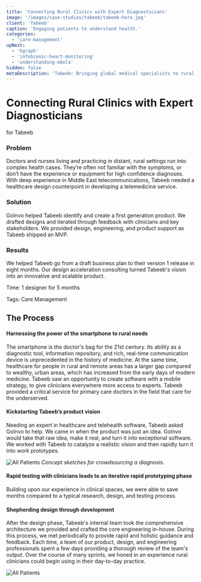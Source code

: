 ```yaml
---
title: 'Connecting Rural Clinics with Expert Diagnosticians'
image: '/images/case-studies/tabeeb/tabeeb-hero.jpg'
client: 'Tabeeb'
caption: 'Engaging patients to understand health.'
categories:
  - 'care-management'
upNext:
  - 'hgraph'
  - 'infobionic-heart-monitoring'
  - 'understanding-ebola'
hidden: false
metaDescription: 'Tabeeb: Bringing global medical specialists to rural communities with the flick of a finger.'
---
```



# Connecting Rural Clinics with Expert Diagnosticians

for Tabeeb

### Problem

Doctors and nurses living and practicing in distant, rural settings run into complex health cases. They’re often not familiar with the symptoms, or don’t have the experience or equipment for high confidence diagnoses. With deep experience in Middle East telecommunications, Tabeeb needed a healthcare design counterpoint in developing a telemedicine service.

### Solution

GoInvo helped Tabeeb identify and create a first generation product. We drafted designs and iterated through feedback with clinicians and key stakeholders. We provided design, engineering, and product support as Tabeeb shipped an MVP.

### Results

We helped Tabeeb go from a draft business plan to their version 1 release in eight months. Our design acceleration consulting turned Tabeeb's vision into an innovative and scalable product.

<span class="text--uppercase text--gray text--bold text--spacing text--md">Time:</span> 1 designer for 5 months

<span class="text--uppercase text--gray text--bold text--spacing text--md">Tags:</span> Care Management

<Divider />

## The Process

#### Harnessing the power of the smartphone to rural needs

The smartphone is the doctor's bag for the 21st century. Its ability as a diagnostic tool, information repository, and rich, real-time communication device is unprecedented in the history of medicine. At the same time, healthcare for people in rural and remote areas has a larger gap compared to wealthy, urban areas, which has increased from the early days of modern medicine. Tabeeb saw an opportunity to create software with a mobile strategy, to give clinicians everywhere more access to experts. Tabeeb provided a critical service for primary care doctors in the field that care for the underserved.

#### Kickstarting Tabeeb’s product vision

Needing an expert in healthcare and telehealth software, Tabeeb asked GoInvo to help. We came in when the product was just an idea. GoInvo would take that raw idea, make it real, and turn it into exceptional software. We worked with Tabeeb to catalyze a realistic vision and then rapidly turn it into work prototypes.

![All Patients](/images/case-studies/tabeeb/tabeeb-sketch.jpg)
_Concept sketches for crowdsourcing a diagnosis._

#### Rapid testing with clinicians leads to an iterative rapid prototyping phase

Building upon our experience in clinical spaces, we were able to save months compared to a typical research, design, and testing process.

#### Shepherding design through development

After the design phase, Tabeeb's internal team took the comprehensive architecture we provided and crafted the core engineering in-house. During this process, we met periodically to provide rapid and holistic guidance and feedback. Each time, a team of our product, design, and engineering professionals spent a few days providing a thorough review of the team's output. Over the course of many sprints, we honed in an experience rural clinicians could begin using in their day-to-day practice.

![All Patients](/images/case-studies/tabeeb/tabeeb-workflow.jpg)
